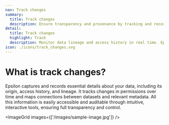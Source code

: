 ```yaml
---
nav: Track changes
summary: 
  title: Track changes
  description: Ensure transparency and provenance by tracking and recording data logs
detail:
  title: Track changes
  highlight: Track
  description: Monitor data lineage and access history in real time. Epsilon ensures transparency by tracking and recording essential details about your data. 
icon: ./icons/track_changes.svg
---
```


# What is track changes?
Epsilon captures and records essential details about your data, including its origin, access history, and lineage. It tracks changes in permissions over time and maps connections between datasets and relevant metadata. All this information is easily accessible and auditable through intuitive, interactive tools, ensuring full transparency and control.

<ImageGrid images={['/images/sample-image.jpg']} />